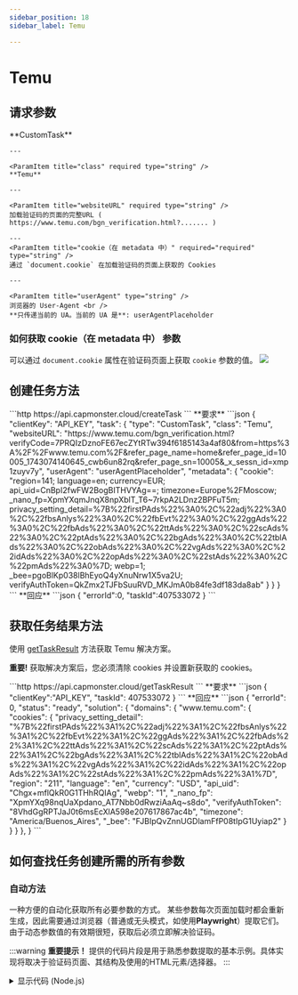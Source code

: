 ```yaml
---
sidebar_position: 18
sidebar_label: Temu

---
```



# Temu

<PriceBlockWrap>
  <PriceBlock title="Temu captcha" captchaId="temu"/>
</PriceBlockWrap>

## 请求参数

<TabItem value="proxyless" label="CustomTask (without proxy)" default className="bordered-panel">
    <ParamItem title="type" required type="string" />
    **CustomTask**

    ---

    <ParamItem title="class" required type="string" />
    **Temu**

    ---

    <ParamItem title="websiteURL" required type="string" />
    加载验证码的页面的完整URL ( https://www.temu.com/bgn_verification.html?....... )

    ---
    <ParamItem title="cookie（在 metadata 中）" required="required" type="string" />
    通过 `document.cookie` 在加载验证码的页面上获取的 Cookies

    ---

    <ParamItem title="userAgent" type="string" />
    浏览器的 User-Agent <br /> 
	**只传递当前的 UA。当前的 UA 是**: userAgentPlaceholder
</TabItem>

### 如何获取 cookie（在 metadata 中） 参数
可以通过 `document.cookie` 属性在验证码页面上获取 `cookie` 参数的值。
![](./images/temu/temu-cookie.png) 


## 创建任务方法

<TabItem value="proxyless" label="CustomTask (without proxy)" default className="method-panel">
	<MethodItem>
		```http
		https://api.capmonster.cloud/createTask
		```
	</MethodItem>
	<MethodDescription>
		**要求**
		```json
		{
			"clientKey": "API_KEY",
			"task": {
				"type": "CustomTask",
				"class": "Temu",
				"websiteURL": "https://www.temu.com/bgn_verification.html?verifyCode=7PRQIzDznoFE67ecZYtRTw394f6185143a4af80&from=https%3A%2F%2Fwww.temu.com%2F&refer_page_name=home&refer_page_id=10005_1743074140645_cwb6un82rq&refer_page_sn=10005&_x_sessn_id=xmp1zuyv7y",
				"userAgent": "userAgentPlaceholder",
				"metadata": {
					"cookie": "region=141; language=en; currency=EUR; api_uid=CnBpI2fwFW2BogBITHVYAg==; timezone=Europe%2FMoscow; _nano_fp=XpmYXqmJnqX8npXblT_T6~7rkpA2LDnz2BPFuT5m; privacy_setting_detail=%7B%22firstPAds%22%3A0%2C%22adj%22%3A0%2C%22fbsAnlys%22%3A0%2C%22fbEvt%22%3A0%2C%22ggAds%22%3A0%2C%22fbAds%22%3A0%2C%22ttAds%22%3A0%2C%22scAds%22%3A0%2C%22ptAds%22%3A0%2C%22bgAds%22%3A0%2C%22tblAds%22%3A0%2C%22obAds%22%3A0%2C%22vgAds%22%3A0%2C%22idAds%22%3A0%2C%22opAds%22%3A0%2C%22stAds%22%3A0%2C%22pmAds%22%3A0%7D; webp=1; _bee=pgoBlKp038lBhEyoQ4yXnuNrw1X5va2U; verifyAuthToken=QkZmx2TJFbSuuRVD_MKJmA0b84fe3df183da8ab"
				}
			}
		}
		```
		**回应**
		```json
		{
		  "errorId":0,
		  "taskId":407533072
		}
		```
	</MethodDescription>
</TabItem>


## 获取任务结果方法
使用 [getTaskResult](../api/methods/get-task-result.md) 方法获取 Temu 解决方案。 
 
**重要!** 获取解决方案后，您必须清除 cookies 并设置新获取的 cookies。 

<TabItem value="proxyless" label="CustomTask (without proxy)" default className="method-panel-full">
	<MethodItem>
		```http
		https://api.capmonster.cloud/getTaskResult
		```
	</MethodItem>
	<MethodDescription>
		**要求**
		```json
		{
		  "clientKey":"API_KEY",
		  "taskId": 407533072
		}
		```
		**回应**
		```json
		{
			"errorId": 0,
			"status": "ready",
			"solution": {
				"domains": {
					"www.temu.com": {
						"cookies": {
							"privacy_setting_detail": "%7B%22firstPAds%22%3A1%2C%22adj%22%3A1%2C%22fbsAnlys%22%3A1%2C%22fbEvt%22%3A1%2C%22ggAds%22%3A1%2C%22fbAds%22%3A1%2C%22ttAds%22%3A1%2C%22scAds%22%3A1%2C%22ptAds%22%3A1%2C%22bgAds%22%3A1%2C%22tblAds%22%3A1%2C%22obAds%22%3A1%2C%22vgAds%22%3A1%2C%22idAds%22%3A1%2C%22opAds%22%3A1%2C%22stAds%22%3A1%2C%22pmAds%22%3A1%7D",
							"region": "211",
							"language": "en",
							"currency": "USD",
							"api_uid": "Chgx+mflQkR0G1THhRQIAg",
							"webp": "1",
							"_nano_fp": "XpmYXq98nqUaXpdano_AT7Nbb0dRwziAaAq~s8do",
							"verifyAuthToken": "8VhdGgRPTJaJ0t6msEcXlA598e207617867ac4b",
							"timezone": "America/Buenos_Aires",
							"_bee": "FJBIpQvZnnUGDlamFfP08tIpG1Uyiap2"
						}
					}
				}
			},
		}
		```
	</MethodDescription>
</TabItem>

## 如何查找任务创建所需的所有参数

### 自动方法

一种方便的自动化获取所有必要参数的方式。
某些参数每次页面加载时都会重新生成，因此需要通过浏览器（普通或无头模式，如使用**Playwright**）提取它们。
由于动态参数值的有效期很短，获取后必须立即解决验证码。

:::warning **重要提示！**
提供的代码片段是用于熟悉参数提取的基本示例。具体实现将取决于验证码页面、其结构及使用的HTML元素/选择器。
:::

<Tabs className="full-width-tabs filled-tabs request-tabs">
  <TabItem value="js" label="JavaScript" default className="method-panel">
    <details>
      <summary>显示代码 (Node.js)</summary>

      ```js
      import { chromium } from 'playwright';

      (async () => {
        const browser = await chromium.launch();
        const page = await browser.newPage();

        await page.goto('https://example.com');

        // 获取 cookies
        const cookies = await page.context().cookies();
        console.log('Cookies:', cookies);

        await browser.close();
      })();
      ```
    </details>
  </TabItem>

  <TabItem value="python" label="Python" className="method-panel">
    <details>
      <summary>显示代码</summary>

      ```python
      import asyncio
      from playwright.async_api import async_playwright

      async def run():
          async with async_playwright() as p:
              browser = await p.chromium.launch()
              page = await browser.new_page()

              await page.goto('https://example.com')

              # 获取 cookies
              cookies = await page.context.cookies()
              print('Cookies:', cookies)

              await browser.close()

      asyncio.run(run())
      ```
    </details>
  </TabItem>

  <TabItem value="csharp" label="C#" className="method-panel">
    <details>
      <summary>显示代码</summary>

      ```csharp
      using System;
      using System.Linq;
      using System.Threading.Tasks;
      using Microsoft.Playwright;

      class Program
      {
          public static async Task Main()
          {
              using var playwright = await Playwright.CreateAsync();
              var browser = await playwright.Chromium.LaunchAsync(new BrowserTypeLaunchOptions
              {
                  Headless = true
              });

              var context = await browser.NewContextAsync();
              var page = await context.NewPageAsync();

              await page.GotoAsync("https://example.com");

              var cookies = await context.CookiesAsync();
              Console.WriteLine("Cookies:");
              foreach (var cookie in cookies)
              {
                  Console.WriteLine($"{cookie.Name}: {cookie.Value}");
              }

              await browser.CloseAsync();
          }
      }
      ```
    </details>
  </TabItem>
</Tabs>
